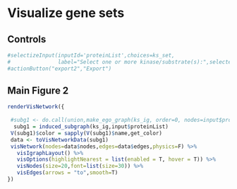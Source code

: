 
# Visualize gene sets

## Controls {.sidebar data-width="200"}

```r
#selectizeInput(inputId='proteinList',choices=ks_set,
#               label="Select one or more kinase/substrate(s):",selected = "STK11", multiple = T)
#actionButton("export2","Export")

```

## Main Figure 2

```r

renderVisNetwork({
  
 #subg1 <- do.call(union,make_ego_graph(ks_ig, order=0, nodes=input$proteinList))
  subg1 = induced_subgraph(ks_ig,input$proteinList)
 V(subg1)$color = sapply(V(subg1)$name,get_color)
 data <- toVisNetworkData(subg1)
 visNetwork(nodes=data$nodes,edges=data$edges,physics=F) %>%
   visIgraphLayout() %>%
   visOptions(highlightNearest = list(enabled = T, hover = T)) %>%
   visNodes(size=20,font=list(size=30)) %>%
   visEdges(arrows = "to",smooth=T)
})

```